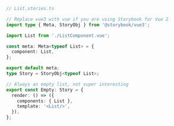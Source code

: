 ```ts
// List.stories.ts

// Replace vue3 with vue if you are using Storybook for Vue 2
import type { Meta, StoryObj } from '@storybook/vue3';

import List from './ListComponent.vue';

const meta: Meta<typeof List> = {
  component: List,
};

export default meta;
type Story = StoryObj<typeof List>;

// Always an empty list, not super interesting
export const Empty: Story = {
  render: () => ({
    components: { List },
    template: '<List/>',
  }),
};
```
